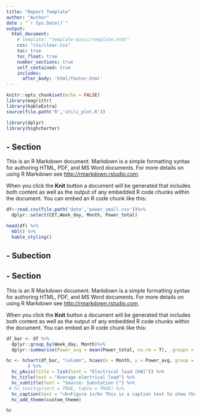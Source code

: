 ```yaml
---
title: "Report Template"
author: "Author"
date : "`r Sys.Date()`"
output:
  html_document:
    # template: "template-basic/template.html"
    css: "css/clear.css"
    toc: true
    toc_float: true
    number_sections: true
    self_contained: true
    includes:
      after_body: 'html/footer.html'
---
```


```r
knitr::opts_chunk$set(echo = FALSE)
library(magrittr)
library(kableExtra)
source(file.path('R','utils_plot.R'))

library(dplyr)
library(highcharter)

```


<div class = "sectionbox">
# - Section

This is an R Markdown document. Markdown is a simple formatting syntax for authoring HTML, PDF, and MS Word documents. For more details on using R Markdown see <http://rmarkdown.rstudio.com>.

When you click the **Knit** button a document will be generated that includes both content as well as the output of any embedded R code chunks within the document. You can embed an R code chunk like this:

```r

df<-read.csv(file.path('data','power_small.csv'))%>%
  dplyr::select(CET,Week_day, Month, Power_total)

head(df) %>%
  kbl() %>%
  kable_styling()

```

## - Subection
</div>

<div class = "sectionbox">
# - Section

This is an R Markdown document. Markdown is a simple formatting syntax for authoring HTML, PDF, and MS Word documents. For more details on using R Markdown see <http://rmarkdown.rstudio.com>.

When you click the **Knit** button a document will be generated that includes both content as well as the output of any embedded R code chunks within the document. You can embed an R code chunk like this:

```r

df_bar <- df %>%
  dplyr::group_by(Week_day, Month)%>%
  dplyr::summarise(Power_avg = mean(Power_total, na.rm = T), .groups = "drop")

hc <- hchart(df_bar, "column", hcaes(x = Month, y = Power_avg, group = Week_day)
        ) %>%
  hc_yAxis(title = list(text = "Electrical load [kW]")) %>%
  hc_title(text = "Average electrical load") %>%
  hc_subtitle(text = "Source: Substation C") %>%
 # hc_tooltip(sort = TRUE, table = TRUE) %>% 
  hc_caption(text = "<b>Figure 1</b> This is a caption text to show the style of this type of text") %>%
  hc_add_theme(custom_theme)

hc
```
</div>